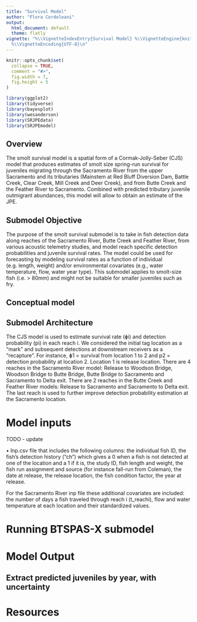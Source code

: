 ```yaml
---
title: "Survival Model"
author: "Flora Cordoleani"
output:
  html_document: default
  theme: flatly
vignette: "%\\VignetteIndexEntry{Survival Model} %\\VignetteEngine{knitr::rmarkdown}
  %\\VignetteEncoding{UTF-8}\n"
---
```


```r
knitr::opts_chunk$set(
  collapse = TRUE,
  comment = "#>",
  fig.width = 7,
  fig.height = 5
)
```

```r
library(ggplot2)
library(tidyverse)
library(bayesplot)
library(wesanderson)
library(SRJPEdata)
library(SRJPEmodel)
```

## Overview

The smolt survival model is a spatial form of a Cormak-Jolly-Seber (CJS) model that produces estimates of smolt size spring-run survival for juveniles migrating through the Sacramento River from the upper Sacramento and its tributaries (Mainstem at Red Bluff Diversion Dam, Battle Creek, Clear Creek, Mill Creek and Deer Creek), and from Butte Creek and the Feather River to Sacramento. Combined with predicted tributary juvenile outmigrant abundances, this model will allow to obtain an estimate of the JPE. 

## Submodel Objective

The purpose of the smolt survival submodel is to take in fish detection data along reaches of the Sacramento River, Butte Creek and Feather River, from various acoustic telemetry studies, and model reach specific detection probabilities and juvenile survival rates. The model could be used for forecasting by modeling survival rates as a function of individual (e.g. length, weight) and/or environmental covariates (e.g., water temperature, flow, water year type).
This submodel applies to smolt-size fish (i.e. > 80mm) and might not be suitable for smaller juveniles such as fry.


## Conceptual model


## Submodel Architecture

The CJS model is used to estimate survival rate (ɸi) and detection probability (pi) in each reach i. We considered the initial tag location as a “mark” and subsequent detections at downstream receivers as a “recapture”. For instance, ɸ1 = survival from location 1 to 2 and p2  = detection probability at location 2. Location 1 is release location. There are 4 reaches in the Sacramento River model: Release to Woodson Bridge, Woodson Bridge to Butte Bridge, Butte Bridge to Sacramento and Sacramento to Delta exit. There are 2 reaches in the Butte Creek and Feather River models: Release to Sacramento and Sacramento to Delta exit. The last reach is used to further improve detection probability estimation at the Sacramento location. 


# Model inputs

TODO - update

•	Inp.csv file that includes the following columns: the individual fish ID, the fish’s detection history (“ch”) which gives a 0 when a fish is not detected at one of the location and a 1 if it is, the study ID, fish length and weight, the fish run assignment and source (for instance fall-run from Coleman), the date at release, the release location, the fish condition factor, the year at release. 

For the Sacramento River inp file these additional covariates are included: the number of days a fish traveled through reach i (t_reachi), flow and water temperature at each location and their standardized values.


# Running BTSPAS-X submodel


# Model Output



## Extract predicted juveniles by year, with uncertainty


# Resources



